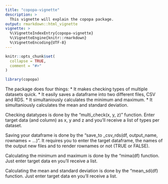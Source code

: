 ```yaml
---
title: "copopa-vignette"
description: >
  This vignette will explain the copopa package.
output: rmarkdown::html_vignette
vignette: >
  %\VignetteIndexEntry{copopa-vignette}
  %\VignetteEngine{knitr::rmarkdown}
  %\VignetteEncoding{UTF-8}
---
```


```r
knitr::opts_chunk$set(
  collapse = TRUE,
  comment = "#>"
)
```

```r
library(copopa)
```

The package does four things:
* It makes checking types of multiple datasets quick.
* It easily saves a dataframe into two different files, CSV and RDS.
* It simultaniously calculates the minimum and maximum.
* It simultaniously calculates the mean and standard deviation.

Checking datatypes is done by the "multi_check(x, y, z)" function. Enter target data (and column) as x, y and z and you'll receive a list of types per dataset.

Saving your dataframe is done by the "save_to _csv_rds(df, output_name, rownames = ...)". It requires you to enter the target dataframe, the names of the output new files and to render rownames or not (TRUE or FALSE).

Calculating the minimum and maximum is done by the "mima(df) function. Just enter target data en you'll receive a list.

Calculating the mean and standard deviation is done by the "mean_sd(df) function. Just enter target data en you'll receive a list.
